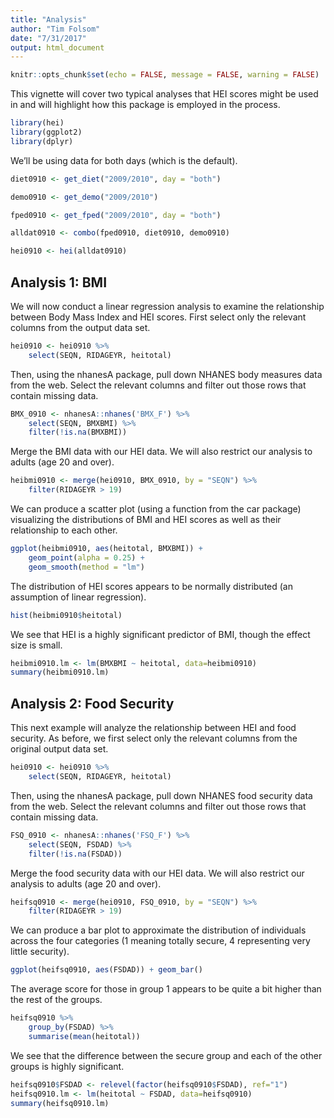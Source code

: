 ```yaml
---
title: "Analysis"
author: "Tim Folsom"
date: "7/31/2017"
output: html_document
---
```


```r
knitr::opts_chunk$set(echo = FALSE, message = FALSE, warning = FALSE)
```

This vignette will cover two typical analyses that HEI scores might be used in and will highlight how this package is employed in the process.

```r
library(hei)
library(ggplot2)
library(dplyr)
```

We'll be using data for both days (which is the default).

```r
diet0910 <- get_diet("2009/2010", day = "both")

demo0910 <- get_demo("2009/2010")

fped0910 <- get_fped("2009/2010", day = "both")

alldat0910 <- combo(fped0910, diet0910, demo0910)

hei0910 <- hei(alldat0910)
```

## Analysis 1: BMI

We will now conduct a linear regression analysis to examine the relationship between Body Mass Index and HEI scores. First select only the relevant columns from the output data set.

```r
hei0910 <- hei0910 %>% 
    select(SEQN, RIDAGEYR, heitotal)
```

Then, using the nhanesA package, pull down NHANES body measures data from the web. Select the relevant columns and filter out those rows that contain missing data.

```r
BMX_0910 <- nhanesA::nhanes('BMX_F') %>%
    select(SEQN, BMXBMI) %>% 
    filter(!is.na(BMXBMI))
```

Merge the BMI data with our HEI data. We will also restrict our analysis to adults (age 20 and over).

```r
heibmi0910 <- merge(hei0910, BMX_0910, by = "SEQN") %>%
    filter(RIDAGEYR > 19)
```

We can produce a scatter plot (using a function from the car package) visualizing the distributions of BMI and HEI scores as well as their relationship to each other.

```r
ggplot(heibmi0910, aes(heitotal, BMXBMI)) +
    geom_point(alpha = 0.25) +
    geom_smooth(method = "lm")
```

The distribution of HEI scores appears to be normally distributed (an assumption of linear regression).

```r
hist(heibmi0910$heitotal)
```

We see that HEI is a highly significant predictor of BMI, though the effect size is small.

```r
heibmi0910.lm <- lm(BMXBMI ~ heitotal, data=heibmi0910)
summary(heibmi0910.lm)
```


## Analysis 2: Food Security

This next example will analyze the relationship between HEI and food security. As before, we first select only the relevant columns from the original output data set.

```r
hei0910 <- hei0910 %>% 
    select(SEQN, RIDAGEYR, heitotal)
```

Then, using the nhanesA package, pull down NHANES food security data from the web. Select the relevant columns and filter out those rows that contain missing data.

```r
FSQ_0910 <- nhanesA::nhanes('FSQ_F') %>%
    select(SEQN, FSDAD) %>% 
    filter(!is.na(FSDAD))
```

Merge the food security data with our HEI data. We will also restrict our analysis to adults (age 20 and over).

```r
heifsq0910 <- merge(hei0910, FSQ_0910, by = "SEQN") %>%
    filter(RIDAGEYR > 19)
```

We can produce a bar plot to approximate the distribution of individuals across the four categories (1 meaning totally secure, 4 representing very little security).

```r
ggplot(heifsq0910, aes(FSDAD)) + geom_bar()
```

The average score for those in group 1 appears to be quite a bit higher than the rest of the groups.

```r
heifsq0910 %>% 
    group_by(FSDAD) %>% 
    summarise(mean(heitotal))
```

We see that the difference between the secure group and each of the other groups is highly significant.

```r
heifsq0910$FSDAD <- relevel(factor(heifsq0910$FSDAD), ref="1")
heifsq0910.lm <- lm(heitotal ~ FSDAD, data=heifsq0910)
summary(heifsq0910.lm)
```